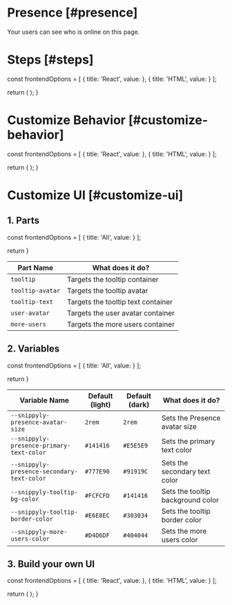 
# Presence [#presence]

<Subheading>Your users can see who is online on this page.</Subheading>
<PresenceDemo />

# Steps [#steps]


  const frontendOptions = [
    {
      title: 'React',
      value: <ReactPresenceOverview sectionId="steps" />
    },
    {
      title: 'HTML',
      value: <HTMLPresenceOverview sectionId="steps" />
    }
  ];

  return (
    <StepTabs frontendOptions={frontendOptions} />
  );
}

<PresenceSteps />

# Customize Behavior [#customize-behavior]


  const frontendOptions = [
    {
      title: 'React',
      value: <ReactPresenceCustom sectionId="customize-behavior" />
    },
    {
      title: 'HTML',
      value: <HTMLPresenceCustom sectionId="customize-behavior" />
    }
  ];

  return (
    <StepTabs frontendOptions={frontendOptions} />
  );
}

<PresenceCustomSteps />

# Customize UI [#customize-ui]

## 1. Parts


  const frontendOptions = [
    {
      title: 'All',
      value: <PresenceParts sectionId="customize-ui" />
    }
  ];
  
  return <StepTabs frontendOptions={frontendOptions} />
}

<PresenceCSSPartsSteps />

| Part Name | What does it do? |
| --------- | ---------------- |
| `tooltip` | Targets the tooltip container |
| `tooltip-avatar` | Targets the tooltip avatar |
| `tooltip-text` | Targets the tooltip text container |
| `user-avatar` | Targets the user avatar container |
| `more-users` | Targets the more users container |

## 2. Variables


  const frontendOptions = [
    {
      title: 'All',
      value: <PresenceVariables sectionId="customize-ui" />
    }
  ];

  return <StepTabs frontendOptions={frontendOptions} />
}

<PresenceCSSVariablesSteps />

| Variable Name | Default (light) | Default (dark) | What does it do? |
| ------------- | --------------------- | -------------------- | ---------------- |
| `--snippyly-presence-avatar-size` | `2rem` | `2rem` | Sets the Presence avatar size |
| `--snippyly-presence-primary-text-color` | `#141416` | `#E5E5E9` | Sets the primary text color |
| `--snippyly-presence-secondary-text-color` | `#777E90` | `#91919C` | Sets the secondary text color |
| `--snippyly-tooltip-bg-color` | `#FCFCFD` | `#141416` | Sets the tooltip background color |
| `--snippyly-tooltip-border-color` | `#E6E8EC` | `#303034` | Sets the tooltip border color |
| `--snippyly-more-users-color` | `#D4D6DF` | `#404044` | Sets the more users color |

## 3. Build your own UI


  const frontendOptions = [
    {
      title: 'React',
      value: <ReactPresenceData sectionId="customize-ui" />
    },
    {
      title: 'HTML',
      value: <HTMLPresenceData sectionId="customize-ui" />
    }
  ];

  return (
    <StepTabs frontendOptions={frontendOptions} />
  );
}

<PresenceDataSteps />
